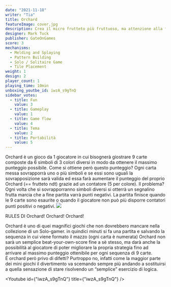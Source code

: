 ```yaml
---
date: "2021-11-18"
writer: "Tia"
title: Orchard
featureImage: cover.jpg
description: Crea il micro frutteto più fruttuoso, ma attenzione alla frutta marcia
designer: Mark Tuck
publisher: GateOnGames
score: 3
mechanisms:
  - Melding and Splaying
  - Pattern Building
  - Solo / Solitaire Game
  - Tile Placement
weight: 1
design: 2
player_count: 1
playing_time: 10min
unboxing_youtbe_id: iwzA_s9gTnQ
sidebar_votes:
  - title: Fun
    value: 3
  - title: Gameplay
    value: 1
  - title: Game flow
    value: 4
  - title: Tema
    value: 2
  - title: Portabilità
    value: 5
---
```


<Setting>
  Orchard è un gioco da 1 giocatore in cui bisognerà giostrare 9 carte composte
  da 6 simboli di 3 colori diversi in modo da ottenere il massimo punteggio
  possibile. Come si ottiene però questo punteggio? Ogni carta messa sovrapporrà
  uno o più simboli e se essi sono uguali la sovrapposizione sarà valida ed essa
  farà aumentare il punteggio del proprio Orchard (== frutteto ndt) grazie ad un
  contatore (5 per colore). Il problema? Ogni volta che si sovrapporranno
  simboli diversi si otterrà un segnalino frutta marcia che a fine partita varrà
  punti negativi. La partita finisce quando le 9 carte sono esaurite o quando il
  giocatore non può più disporre contatori punti positivi o negativi.
</Setting>

<img src="./game.jpg" />

<Rules>RULES DI Orchard! Orchard! Orchard!</Rules>

<Spotify playlistId="5vymJZWeWphxmQmnRqqutE" />

<Feedback>
  Orchard è uno di quei magnifici giochi che non dovrebbero mancare nella
  collezione di un Solo-gamer. in quindici minuti si fa una partita e salvando
  la sequenza in cui viene formato il mazzo (ogni carta è numerata) Orchard non
  sarà un semplice beat-your-own-score fine a sè stesso, ma darà anche la
  possibilità al giocatore di poter migliorare la propria strategia fino ad
  arrivare al massimo punteggio ottenibile per ogni sequenza di 9 carte.
  <br />É orchard però privo di difetti? Purtroppo no, infatti come la maggior parte
  dei mini giochi il divertimento va scemando sempre più andando a sostituirsi a
  quella sensazione di stare risolvendo un “semplice” esercizio di logica.
</Feedback>

<Youtube id={"iwzA_s9gTnQ"} title={"iwzA_s9gTnQ"} />
